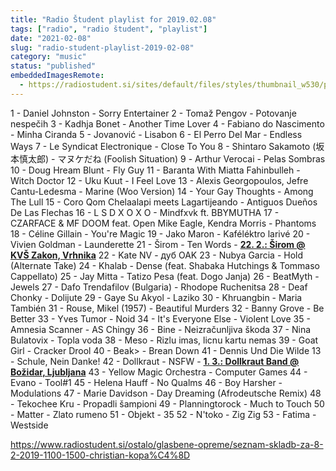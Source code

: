 ```yaml
---
title: "Radio Študent playlist for 2019.02.08"
tags: ["radio", "radio študent", "playlist"]
date: "2021-02-08"
slug: "radio-student-playlist-2019-02-08"
category: "music"
status: "published"
embeddedImagesRemote:
  - https://radiostudent.si/sites/default/files/styles/thumbnail_w530/public/slike/2019-02-08-seznam-skladb-za-8-2-2019-1100-1500-christian-kopa%C4%8D-96546.png
---
```



1 - Daniel Johnston - Sorry Entertainer
2 - Tomaž Pengov - Potovanje nespečih
3 - Kadhja Bonet - Another Time Lover
4 - Fabiano do Nascimento - Minha Ciranda
5 - Jovanović - Lisabon
6 - El Perro Del Mar - Endless Ways
7 - Le Syndicat Electronique - Close To You
8 - Shintaro Sakamoto (坂本慎太郎) - マヌケだね (Foolish Situation)
9 - Arthur Verocai - Pelas Sombras
10 - Doug Hream Blunt - Fly Guy
11 - Baranta With Miatta Fahinbulleh - Witch Doctor
12 - Uku Kuut - I Feel Love
13 - Alexis Georgopoulos, Jefre Cantu-Ledesma - Marine (Woo Version)
14 - Your Gay Thoughts - Among The Lull
15 - Coro Qom Chelaalapi meets Lagartijeando - Antiguos Dueños De Las Flechas
16 - L S D X O X O - Mindfxvk ft. BBYMUTHA
17 - CZARFACE & MF DOOM feat. Open Mike Eagle, Kendra Morris - Phantoms
18 - Céline Gillain - You're Magic
19 - Jako Maron - Kaféléktro larivé
20 - Vivien Goldman - Launderette
21 - Širom - Ten Words - **[22. 2.: Širom @ KVŠ Zakon, Vrhnika](https://www.facebook.com/events/794221117596177/)**
22 - Kate NV - дуб OAK
23 - Nubya Garcia - Hold (Alternate Take)
24 - Khalab - Dense (feat. Shabaka Hutchings & Tommaso Cappellato)
25 - Jay Mitta - Tatizo Pesa (feat. Dogo Janja)
26 - BeatMyth - Jewels
27 - Dafo Trendafilov (Bulgaria) - Rhodope Ruchenitsa
28 - Deaf Chonky - Dolijute
29 - Gaye Su Akyol - Laziko
30 - Khruangbin - Maria También
31 - Rouse, Mikel (1957) - Beautiful Murders
32 - Banny Grove - Be Better
33 - Yves Tumor - Noid
34 - It's Everyone Else - Violent Love
35 - Amnesia Scanner - AS Chingy
36 - Bine - Neizračunljiva škoda
37 - Nina Bulatovix - Topla voda
38 - Meso - Rizlu imas, licnu kartu nemas
39 - Goat Girl - Cracker Drool
40 - Beak> - Brean Down
41 - Dennis Und Die Wilde 13 - Schule, Nein Danke!
42 - Dollkraut - NSFW - [**1. 3.: Dollkraut Band @ Božidar, Ljubljana**](https://www.facebook.com/events/2039080779543664/2072747176177024/?notif_t=admin_plan_mall_activity&notif_id=1549361553801018)
43 - Yellow Magic Orchestra - Computer Games
44 - Evano - Tool#1
45 - Helena Hauff - No Qualms
46 - Boy Harsher - Modulations
47 - Marie Davidson - Day Dreaming (Afrodeutsche Remix)
48 - Tekochee Kru - Propadli šampioni
49 - Planningtorock - Much to Touch
50 - Matter - Zlato rumeno
51 - Objekt - 35
52 - N'toko - Zig Zig
53 - Fatima - Westside

<https://www.radiostudent.si/ostalo/glasbene-opreme/seznam-skladb-za-8-2-2019-1100-1500-christian-kopa%C4%8D>

<div
  style={{
    gridArea: "1/1",
    position: "relative",
    placeItems: "center",
    display: "grid",
  }}
>
  <GatsbyImage
    style={{ marginTop: "2em" }}
    imgStyle={{ border: "3px dotted tomato" }}
    alt=""
    image={getImage(props.remoteImages[0])}
  />
</div>
